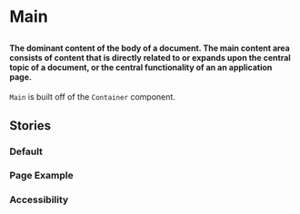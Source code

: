 
# Main

##

<h4>
  The dominant content of the body of a document. The main content area consists of 
  content that is directly related to or expands upon the central topic of a document, 
  or the central functionality of an an application page.
</h4>

<p>
  <code>Main</code> is built off of the <code>Container</code> component.
</p>

<Canvas>
  <Story id="layouts-main--page-example"/>
</Canvas>

<ArgsTable of={Main} />

## Stories

### Default

<Canvas>
  <Story id="layouts-main--default" />
</Canvas>

### Page Example

<Canvas>
  <Story id="layouts-main--page-example" />
</Canvas>

### Accessibility

<Canvas>
  <Story id="layouts-main--accessibility" />
</Canvas>

